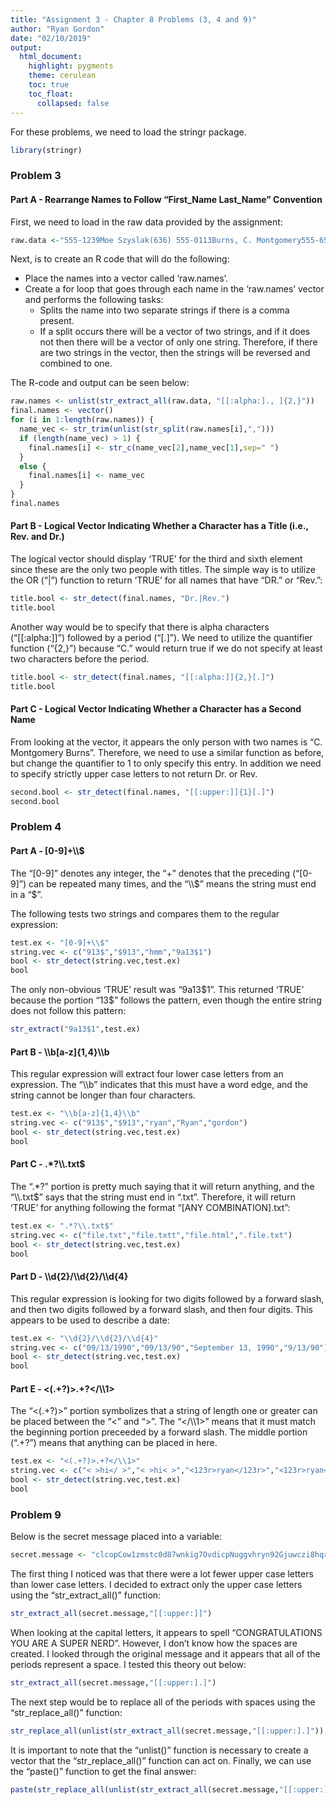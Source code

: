 ```yaml
---
title: "Assignment 3 - Chapter 8 Problems (3, 4 and 9)"
author: "Ryan Gordon"
date: "02/10/2019"
output:
  html_document:
    highlight: pygments
    theme: cerulean
    toc: true
    toc_float:
      collapsed: false
---
```


For these problems, we need to load the stringr package.

```r
library(stringr)
```

### Problem 3

#### Part A - Rearrange Names to Follow "First_Name Last_Name" Convention

First, we need to load in the raw data provided by the assignment:

```r
raw.data <-"555-1239Moe Szyslak(636) 555-0113Burns, C. Montgomery555-6542Rev. Timothy Lovejoy555 8904Ned Flanders636-555-3226Simpson, Homer5553642Dr. Julius Hibbert"
```

Next, is to create an R code that will do the following:

* Place the names into a vector called 'raw.names'.
* Create a for loop that goes through each name in the 'raw.names' vector and performs the following tasks:
    * Splits the name into two separate strings if there is a comma present.
    * If a split occurs there will be a vector of two strings, and if it does not then there will be a vector of only one string. Therefore, if there are two strings in the vector, then the strings will be reversed and combined to one.

The R-code and output can be seen below:

```r
raw.names <- unlist(str_extract_all(raw.data, "[[:alpha:]., ]{2,}"))
final.names <- vector()
for (i in 1:length(raw.names)) {
  name_vec <- str_trim(unlist(str_split(raw.names[i],",")))
  if (length(name_vec) > 1) {
    final.names[i] <- str_c(name_vec[2],name_vec[1],sep=" ")
  }
  else {
    final.names[i] <- name_vec
  }
}
final.names
```

#### Part B - Logical Vector Indicating Whether a Character has a Title (i.e., Rev. and Dr.)

The logical vector should display 'TRUE' for the third and sixth element since these are the only two people with titles. The simple way is to utilize the OR ("|") function to return 'TRUE' for all names that have "DR." or "Rev.":

```r
title.bool <- str_detect(final.names, "Dr.|Rev.")
title.bool
```

Another way would be to specify that there is alpha characters ("[[:alpha:]]") followed by a period ("[.]"). We need to utilize the quantifier function ("{2,}") because "C." would return true if we do not specify at least two characters before the period.

```r
title.bool <- str_detect(final.names, "[[:alpha:]]{2,}[.]") 
title.bool
```

#### Part C - Logical Vector Indicating Whether a Character has a Second Name

From looking at the vector, it appears the only person with two names is "C. Montgomery Burns". Therefore, we need to use a similar function as before, but change the quantifier to 1 to only specify this entry. In addition we need to specify strictly upper case letters to not return Dr. or Rev.

```r
second.bool <- str_detect(final.names, "[[:upper:]]{1}[.]")
second.bool
```

### Problem 4

#### Part A - [0-9]+\\\\$

The "[0-9]" denotes any integer, the "+" denotes that the preceding ("[0-9]") can be repeated many times, and the "\\\\$" means the string must end in a "\$".

The following tests two strings and compares them to the regular expression:

```r
test.ex <- "[0-9]+\\$"
string.vec <- c("913$","$913","hmm","9a13$1")
bool <- str_detect(string.vec,test.ex)
bool
```

The only non-obvious 'TRUE' result was "9a13\$1". This returned 'TRUE' because the portion "13\$" follows the pattern, even though the entire string does not follow this pattern:

```R
str_extract("9a13$1",test.ex)
```

#### Part B - \\\\b[a-z]{1,4}\\\\b

This regular expression will extract four lower case letters from an expression. The "\\\\b" indicates that this must have a word edge, and the string cannot be longer than four characters.

```r
test.ex <- "\\b[a-z]{1,4}\\b"
string.vec <- c("913$","$913","ryan","Ryan","gordon")
bool <- str_detect(string.vec,test.ex)
bool
```

#### Part C - .*?\\\\.txt$

The ".*?" portion is pretty much saying that it will return anything, and the "\\\\.txt$" says that the string must end in ".txt". Therefore, it will return 'TRUE' for anything following the format "[ANY COMBINATION].txt":

```r
test.ex <- ".*?\\.txt$"
string.vec <- c("file.txt","file.txtt","file.html",".file.txt")
bool <- str_detect(string.vec,test.ex)
bool
```

#### Part D - \\\\d{2}/\\\\d{2}/\\\\d{4}

This regular expression is looking for two digits followed by a forward slash, and then two digits followed by a forward slash, and then four digits. This appears to be used to describe a date:

```r
test.ex <- "\\d{2}/\\d{2}/\\d{4}"
string.vec <- c("09/13/1990","09/13/90","September 13, 1990","9/13/90")
bool <- str_detect(string.vec,test.ex)
bool
```

#### Part E - <(.+?)>.+?</\\\\1>

The "<(.+?)>" portion symbolizes that a string of length one or greater can be placed between the "<" and ">". The "</\\\\1>" means that it must match the beginning portion preceeded by a forward slash. The middle portion (".+?") means that anything can be placed in here.

```r
test.ex <- "<(.+?)>.+?</\\1>"
string.vec <- c("< >hi</ >","< >hi< >","<123r>ryan</123r>","<123r>ryan</123>")
bool <- str_detect(string.vec,test.ex)
bool
```

### Problem 9

Below is the secret message placed into a variable:

```r
secret.message <- "clcopCow1zmstc0d87wnkig7OvdicpNuggvhryn92Gjuwczi8hqrfpRxs5Aj5dwpn0TanwoUwisdij7Lj8kpf03AT5Idr3coc0bt7yczjatOaootj55t3Nj3ne6c4Sfek.r1w1YwwojigOd6vrfUrbz2.2bkAnbhzgv4R9i05zEcrop.wAgnb.SqoU65fPa1otfb7wEm24k6t3sR9zqe5fy89n6Nd5t9kc4fE905gmc4Rgxo5nhDk!gr"
```

The first thing I noticed was that there were a lot fewer upper case letters than lower case letters. I decided to extract only the upper case letters using the "str_extract_all()" function:

```r
str_extract_all(secret.message,"[[:upper:]]")
```

When looking at the capital letters, it appears to spell "CONGRATULATIONS YOU ARE A SUPER NERD". However, I don't know how the spaces are created. I looked through the original message and it appears that all of the periods represent a space. I tested this theory out below:

```r
str_extract_all(secret.message,"[[:upper:].]")
```

The next step would be to replace all of the periods with spaces using the "str_replace_all()" function:

```r
str_replace_all(unlist(str_extract_all(secret.message,"[[:upper:].]")),pattern="[.]",replacement=" ")
```

It is important to note that the "unlist()" function is necessary to create a vector that the "str_replace_all()" function can act on. Finally, we can use the "paste()" function to get the final answer:

```r
paste(str_replace_all(unlist(str_extract_all(secret.message,"[[:upper:].]")),pattern="[.]",replacement=" "),collapse="")
```